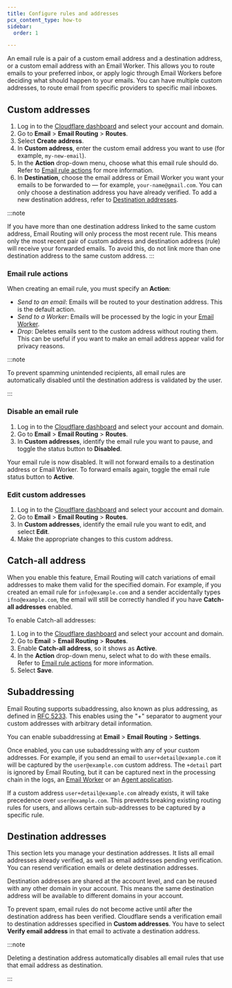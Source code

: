```yaml
---
title: Configure rules and addresses
pcx_content_type: how-to
sidebar:
  order: 1

---
```


An email rule is a pair of a custom email address and a destination address, or a custom email address with an Email Worker. This allows you to route emails to your preferred inbox, or apply logic through Email Workers before deciding what should happen to your emails. You can have multiple custom addresses, to route email from specific providers to specific mail inboxes.

## Custom addresses

1. Log in to the [Cloudflare dashboard](https://dash.cloudflare.com/) and select your account and domain.
2. Go to **Email** > **Email Routing** > **Routes**.
3. Select **Create address**.
4. In **Custom address**, enter the custom email address you want to use (for example, `my-new-email`).
5. In the **Action** drop-down menu, choose what this email rule should do. Refer to [Email rule actions](#email-rule-actions) for more information.
6. In **Destination**, choose the email address or Email Worker you want your emails to be forwarded to — for example, `your-name@gmail.com`. You can only choose a destination address you have already verified. To add a new destination address, refer to [Destination addresses](#destination-addresses).

:::note

If you have more than one destination address linked to the same custom address, Email Routing will only process the most recent rule. This means only the most recent pair of custom address and destination address (rule) will receive your forwarded emails. To avoid this, do not link more than one destination address to the same custom address.
:::

### Email rule actions

When creating an email rule, you must specify an **Action**:

* *Send to an email*: Emails will be routed to your destination address. This is the default action.
* *Send to a Worker*: Emails will be processed by the logic in your [Email Worker](/email-routing/email-workers).
* *Drop*: Deletes emails sent to the custom address without routing them. This can be useful if you want to make an email address appear valid for privacy reasons.

:::note


To prevent spamming unintended recipients, all email rules are automatically disabled until the destination address is validated by the user.


:::

### Disable an email rule

1. Log in to the [Cloudflare dashboard](https://dash.cloudflare.com/) and select your account and domain.
2. Go to **Email** > **Email Routing** > **Routes**.
3. In **Custom addresses**, identify the email rule you want to pause, and toggle the status button to **Disabled**.

Your email rule is now disabled. It will not forward emails to a destination address or Email Worker. To forward emails again, toggle the email rule status button to **Active**.

### Edit custom addresses

1. Log in to the [Cloudflare dashboard](https://dash.cloudflare.com/) and select your account and domain.
2. Go to **Email** > **Email Routing** > **Routes**.
3. In **Custom addresses**, identify the email rule you want to edit, and select **Edit**.
4. Make the appropriate changes to this custom address.

## Catch-all address

When you enable this feature, Email Routing will catch variations of email addresses to make them valid for the specified domain. For example, if you created an email rule for `info@example.com` and a sender accidentally types `ifno@example.com`, the email will still be correctly handled if you have **Catch-all addresses** enabled.

To enable Catch-all addresses:

1. Log in to the [Cloudflare dashboard](https://dash.cloudflare.com/) and select your account and domain.
2. Go to **Email** > **Email Routing** > **Routes**.
3. Enable **Catch-all address**, so it shows as **Active**.
4. In the **Action** drop-down menu, select what to do with these emails. Refer to [Email rule actions](#email-rule-actions) for more information.
5. Select **Save**.

## Subaddressing

Email Routing supports subaddressing, also known as plus addressing, as defined in [RFC 5233](https://www.rfc-editor.org/rfc/rfc5233). This enables using the "+" separator to augment your custom addresses with arbitrary detail information.

You can enable subaddressing at **Email** > **Email Routing** > **Settings**.

Once enabled, you can use subaddressing with any of your custom addresses. For example, if you send an email to `user+detail@example.com` it will be captured by the `user@example.com` custom address. The `+detail` part is ignored by Email Routing, but it can be captured next in the processing chain in the logs, an [Email Worker](/email-routing/email-workers/) or an [Agent application](https://github.com/cloudflare/agents/tree/main/examples/email-agent).

If a custom address `user+detail@example.com` already exists, it will take precedence over `user@example.com`. This prevents breaking existing routing rules for users, and allows certain sub-addresses to be captured by a specific rule.

## Destination addresses

This section lets you manage your destination addresses. It lists all email addresses already verified, as well as email addresses pending verification. You can resend verification emails or delete destination addresses.

Destination addresses are shared at the account level, and can be reused with any other domain in your account. This means the same destination address will be available to different domains in your account.

To prevent spam, email rules do not become active until after the destination address has been verified. Cloudflare sends a verification email to destination addresses specified in **Custom addresses**. You have to select **Verify email address** in that email to activate a destination address.

:::note


Deleting a destination address automatically disables all email rules that use that email address as destination.


:::